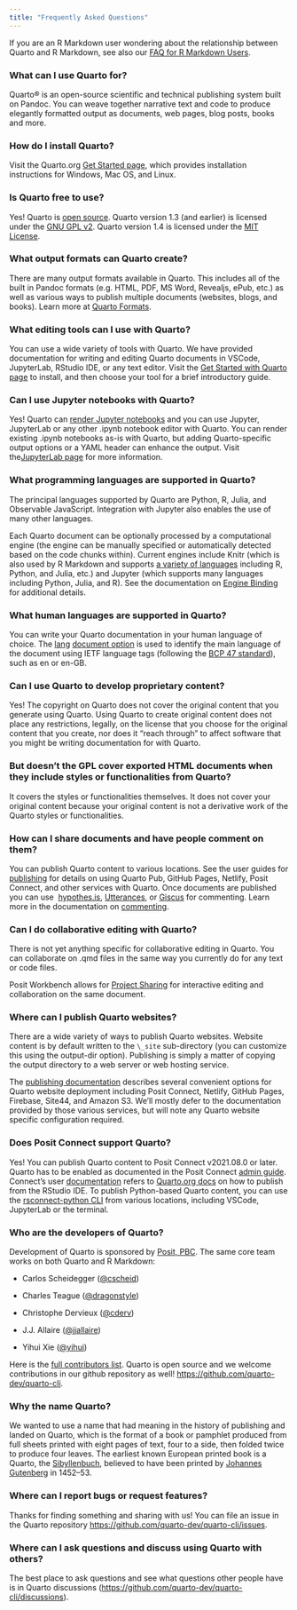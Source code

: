 ```yaml
---
title: "Frequently Asked Questions"
---
```


If you are an R Markdown user wondering about the relationship between Quarto and R Markdown, see also our [FAQ for R Markdown Users](rmarkdown.qmd).

### What can I use Quarto for?

Quarto® is an open-source scientific and technical publishing system built on Pandoc. You can weave together narrative text and code to produce elegantly formatted output as documents, web pages, blog posts, books and more. \

### How do I install Quarto?

Visit the Quarto.org [Get Started page](/docs/get-started/index.qmd), which provides installation instructions for Windows, Mac OS, and Linux. \

### Is Quarto free to use?

Yes! Quarto is [open source](https://quarto.org/license.html). Quarto version 1.3 (and earlier) is licensed under the [GNU GPL v2](https://www.gnu.org/licenses/old-licenses/gpl-2.0.en.html). Quarto version 1.4 is licensed under the [MIT License](https://opensource.org/license/mit/).

### What output formats can Quarto create?

There are many output formats available in Quarto. This includes all of the built in Pandoc formats (e.g. HTML, PDF, MS Word, Revealjs, ePub, etc.) as well as various ways to publish multiple documents (websites, blogs, and books). Learn more at [Quarto Formats](/docs/output-formats/all-formats.qmd). 

### What editing tools can I use with Quarto?

You can use a wide variety of tools with Quarto. We have provided documentation for writing and editing Quarto documents in VSCode, JupyterLab, RStudio IDE, or any text editor. Visit the [Get Started with Quarto page](/docs/get-started/index.qmd) to install, and then choose your tool for a brief introductory guide.

### Can I use Jupyter notebooks with Quarto?

Yes! Quarto can [render Jupyter notebooks](/docs/tools/jupyter-lab.qmd) and you can use Jupyter, JupyterLab or any other .ipynb notebook editor with Quarto. You can render existing .ipynb notebooks as-is with Quarto, but adding Quarto-specific output options or a YAML header can enhance the output. Visit the[JupyterLab page](/docs/tools/jupyter-lab.qmd) for more information.

### What programming languages are supported in Quarto?

The principal languages supported by Quarto are Python, R, Julia, and Observable JavaScript. Integration with Jupyter also enables the use of many other languages. 

Each Quarto document can be optionally processed by a computational engine (the engine can be manually specified or automatically detected based on the code chunks within). Current engines include Knitr (which is also used by R Markdown and supports [a variety of languages](https://bookdown.org/yihui/rmarkdown-cookbook/other-languages.html) including R, Python, and Julia, etc.) and Jupyter (which supports many languages including Python, Julia, and R). See the documentation on [Engine Binding](/docs/computations/execution-options.qmd#engine-binding) for additional details.

### What human languages are supported in Quarto?

You can write your Quarto documentation in your human language of choice. The [lang](https://pandoc.org/MANUAL.html#language-variables) [document option](/docs/authoring/language.qmd#lang-option) is used to identify the main language of the document using IETF language tags (following the [BCP 47 standard](https://tools.ietf.org/html/bcp47)), such as en or en-GB. 

### Can I use Quarto to develop proprietary content?

Yes! The copyright on Quarto does not cover the original content that you generate using Quarto. Using Quarto to create original content does not place any restrictions, legally, on the license that you choose for the original content that you create, nor does it “reach through” to affect software that you might be writing documentation for with Quarto.

### But doesn't the GPL cover exported HTML documents when they include styles or functionalities from Quarto?

It covers the styles or functionalities themselves.  It does not cover your original content because your original content is not a derivative work of the Quarto styles or functionalities.

### How can I share documents and have people comment on them?

You can publish Quarto content to various locations. See the user guides for [publishing](/docs/publishing/index.qmd) for details on using Quarto Pub, GitHub Pages, Netlify, Posit Connect, and other services with Quarto. Once documents are published you can use  [hypothes.is](https://web.hypothes.is/), [Utterances](https://utteranc.es/), or [Giscus](https://giscus.app/) for commenting. Learn more in the documentation on [commenting](/docs/output-formats/html-basics.qmd#commenting).

### Can I do collaborative editing with Quarto?

There is not yet anything specific for collaborative editing in Quarto. You can collaborate on .qmd files in the same way you currently do for any text or code files. 

Posit Workbench allows for [Project Sharing](https://support.rstudio.com/hc/en-us/articles/211659737-Sharing-Projects-in-RStudio-Workbench-RStudio-Server-Pro) for interactive editing and collaboration on the same document.

### Where can I publish Quarto websites?

There are a wide variety of ways to publish Quarto websites. Website content is by default written to the `\_site` sub-directory (you can customize this using the output-dir option). Publishing is simply a matter of copying the output directory to a web server or web hosting service.

The [publishing documentation](/docs/publishing/other.qmd) describes several convenient options for Quarto website deployment including Posit Connect, Netlify, GitHub Pages, Firebase, Site44, and Amazon S3. We'll mostly defer to the documentation provided by those various services, but will note any Quarto website specific configuration required.

### Does Posit Connect support Quarto?

Yes! You can publish Quarto content to Posit Connect v2021.08.0 or later. Quarto has to be enabled as documented in the Posit Connect [admin guide](https://docs.rstudio.com/connect/admin/appendix/configuration/#Quarto). Connect's user [documentation](https://docs.rstudio.com/connect/user/quarto/) refers to [Quarto.org docs](/docs/websites/publishing-websites.qmd#rstudio-connect) on how to publish from the RStudio IDE. To publish Python-based Quarto content, you can use the [rsconnect-python CLI](https://docs.rstudio.com/rsconnect-python/) from various locations, including VSCode, JupyterLab or the terminal.

### Who are the developers of Quarto?

Development of Quarto is sponsored by [Posit, PBC](https://www.posit.co/). The same core team works on both Quarto and R Markdown:

-   Carlos Scheidegger ([\@cscheid](https://github.com/cscheid))

-   Charles Teague ([\@dragonstyle](https://github.com/dragonstyle))

-   Christophe Dervieux ([\@cderv](https://github.com/cderv))

-   J.J. Allaire ([\@jjallaire](https://github.com/jjallaire/))

-   Yihui Xie ([\@yihui](https://github.com/yihui))

Here is the [full contributors list](https://github.com/quarto-dev/quarto-cli/graphs/contributors). Quarto is open source and we welcome contributions in our github repository as well! <https://github.com/quarto-dev/quarto-cli>.

### Why the name Quarto?

We wanted to use a name that had meaning in the history of publishing and landed on Quarto, which is the format of a book or pamphlet produced from full sheets printed with eight pages of text, four to a side, then folded twice to produce four leaves. The earliest known European printed book is a Quarto, the [Sibyllenbuch](https://en.wikipedia.org/wiki/Sibyllenbuch_fragment), believed to have been printed by [Johannes Gutenberg](https://en.wikipedia.org/wiki/Johannes_Gutenberg) in 1452--53.

### Where can I report bugs or request features?

Thanks for finding something and sharing with us! You can file an issue in the Quarto repository <https://github.com/quarto-dev/quarto-cli/issues>.

### Where can I ask questions and discuss using Quarto with others?

The best place to ask questions and see what questions other people have is in Quarto discussions (<https://github.com/quarto-dev/quarto-cli/discussions>). 
